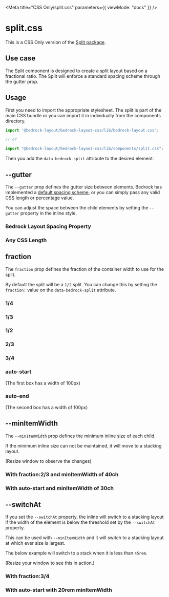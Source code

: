 

<Meta title="CSS Only/split.css" parameters={{ viewMode: "docs" }} />

# split.css

This is a CSS Only version of the [Split package](/?path=/docs/components-split--api).

## Use case

The Split component is designed to create a split layout based on a fractional ratio. The Split will enforce a standard spacing scheme through the gutter prop.

## Usage

First you need to import the appropriate stylesheet. The split is part of the main CSS bundle or you can import it in individually from the components directory.

```javascript
import '@bedrock-layout/bedrock-layout-css/lib/bedrock-layout.css';

// or

import "@bedrock-layout/bedrock-layout-css/lib/components/split.css";
```

Then you add the `data-bedrock-split` attribute to the desired element.

## --gutter

The `--gutter` prop defines the gutter size between elements. Bedrock has implemented a [default spacing scheme](css-only-components-spacing-properties-css--page), or you can simply pass any valid CSS length or percentage value.

You can adjust the space between the child elements by setting the `--gutter` property in the inline style.

<Canvas withSource="open">
  <Story name="--gutter">
    <h3>Bedrock Layout Spacing Property</h3>
    <div data-bedrock-split style={{ "--gutter": "var(--space-md)" }}>
      <Box />
      <Box />
    </div>
    <h3>Any CSS Length</h3>
    <div data-bedrock-split style={{ "--gutter": "2rem" }}>
      <Box />
      <Box />
    </div>
  </Story>
</Canvas>

## fraction

The `fraction` prop defines the fraction of the container width to use for the split.

By default the split will be a `1/2` split. You can change this by setting the `fraction:` value on the `data-bedrock-split` attribute.

<Canvas withSource="open">
  <Story name="fraction">
    <h3>1/4</h3>
    <div data-bedrock-split="fraction:1/4" style={{ "--gutter": "1rem" }}>
      <Box />
      <Box />
    </div>
    <h3>1/3</h3>
    <div data-bedrock-split="fraction:1/3" style={{ "--gutter": "1rem" }}>
      <Box />
      <Box />
    </div>
    <h3>1/2</h3>
    <div data-bedrock-split="fraction:1/2" style={{ "--gutter": "1rem" }}>
      <Box />
      <Box />
    </div>
    <h3>2/3</h3>
    <div data-bedrock-split="fraction:2/3" style={{ "--gutter": "1rem" }}>
      <Box />
      <Box />
    </div>
    <h3>3/4</h3>
    <div data-bedrock-split="fraction:3/4" style={{ "--gutter": "1rem" }}>
      <Box />
      <Box />
    </div>
    <h3>auto-start</h3>
    <p>(The first box has a width of 100px)</p>
    <div
      data-bedrock-split="fraction:auto-start"
      style={{ "--gutter": "1rem" }}
    >
      <Box />
      <Box />
    </div>
    <h3>auto-end</h3>
    <p>(The second box has a width of 100px)</p>
    <div data-bedrock-split="fraction:auto-end" style={{ "--gutter": "1rem" }}>
      <Box />
      <Box />
    </div>
  </Story>
</Canvas>

## --minItemWidth

The `--minItemWidth` prop defines the minimum inline size of each child.

If the minimum inline size can not be maintained, it will move to a stacking layout.

(Resize window to observe the changes)

<Canvas withSource="open">
  <Story name="--minItemWidth">
    <h3>With fraction:2/3 and minItemWidth of 40ch</h3>
    <div
      data-bedrock-split="fraction:2/3"
      style={{ "--gutter": "var(--space-md)", "--minItemWidth": "40ch" }}
    >
      <Box />
      <Box />
    </div>
    <h3>With auto-start and minItemWidth of 30ch</h3>
    <div
      data-bedrock-split="fraction:auto-start"
      style={{ "--gutter": "var(--space-md)", "--minItemWidth": "30ch" }}
    >
      <Box />
      <Box />
    </div>
  </Story>
</Canvas>

## --switchAt

If you set the `--switchAt` property, the inline will switch to a stacking layout if the width of the element is below the threshold set by the `--switchAt` property.

This can be used with `--minItemWidth` and it will switch to a stacking layout at which ever size is largest.

The below example will switch to a stack when it is less than `45rem`.

(Resize your window to see this in action.)

<Canvas withSource="open">
  <Story name="--switchAt">
    <h3>With fraction:3/4</h3>
    <div
      data-bedrock-split="fraction:2/3"
      style={{ "--gutter": "var(--space-md)", "--switchAt": "45rem" }}
    >
      <Box />
      <Box />
    </div>
    <h3>With auto-start with 20rem minItemWidth</h3>
    <div
      data-bedrock-split="fraction:auto-start"
      style={{
        "--gutter": "var(--space-md)",
        "--minItemWidth": "20rem",
        "--switchAt": "45rem",
      }}
    >
      <Box />
      <Box />
    </div>
  </Story>
</Canvas>
